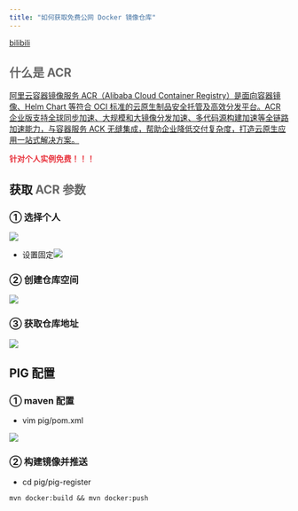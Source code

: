 ```yaml
---
title: "如何获取免费公网 Docker 镜像仓库"
---
```


[bilibili](https://player.bilibili.com/player.html?bvid=bv1x541117Lr)

## <font style="color:rgb(102, 102, 102);">什么是 ACR</font>
[阿里云容器镜像服务 ACR（Alibaba Cloud Container Registry）是面向容器镜像、Helm Chart 等符合 OCI 标准的云原生制品安全托管及高效分发平台。ACR 企业版支持全球同步加速、大规模和大镜像分发加速、多代码源构建加速等全链路加速能力，与容器服务 ACK 无缝集成，帮助企业降低交付复杂度，打造云原生应用一站式解决方案。](https://help.aliyun.com/document_detail/257112.html?source=5176.11533457&userCode=ueyxv2qf)

**<font style="color:#E8323C;">针对个人实例免费！！！</font>**

## 获取 <font style="color:rgb(102, 102, 102);">ACR 参数</font>
### ① 选择个人
![](https://cdn.nlark.com/yuque/0/2022/png/283679/1650588516188-f706d7c3-e059-4162-865a-dd31a8e7c6a5.png)

+ 设置固定![](https://minio.pigx.vip/oss/1650588618.png)



### ② 创建仓库空间
![](https://cdn.nlark.com/yuque/0/2022/png/283679/1650588878820-280810a6-013d-4c2d-8c2e-2d838edcde5c.png)



### ③ 获取仓库地址
![](https://cdn.nlark.com/yuque/0/2022/png/283679/1650588851516-ed8aaab6-67d8-43d6-a950-b6556400b861.png)

## PIG 配置


### ① maven 配置
+ vim pig/pom.xml

![](https://cdn.nlark.com/yuque/0/2022/png/283679/1650588973084-05f3aedb-7aee-48a7-8e94-42ffa587de32.png)

### ② 构建镜像并推送
+ cd pig/pig-register

```shell
mvn docker:build && mvn docker:push
```

